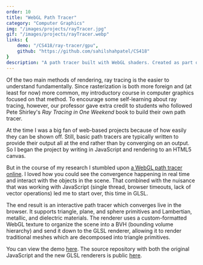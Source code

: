 ```yaml
---
order: 10
title: "WebGL Path Tracer"
category: "Computer Graphics"
img: "/images/projects/rayTracer.jpg"
gif: "/images/projects/rayTracer.webp"
links: {
    demo: "/CS418/ray-tracer/gpu",
    github: "https://github.com/sahilshahpatel/CS418"
}
description: "A path tracer built with WebGL shaders. Created as part of a course project following Pete Shirley's <i>Ray Tracing in One Weekend</i>."
---
```


Of the two main methods of rendering, ray tracing is the easier to understand fundamentally. Since rasterization is both more foreign and (at least for now) more common, my introductory course in computer graphics focused on that method. To encourage some self-learning about ray tracing, however, our professor gave extra credit to students who followed Pete Shirley's *Ray Tracing in One Weekend* book to build their own path tracer.

At the time I was a big fan of web-based projects because of how easily they can be shown off. Still, basic path tracers are typically written to provide their output all at the end rather than by converging on an output. So I began the project by writing in JavaScript and rendering to an HTML5 canvas.

But in the course of my research I stumbled upon [a WebGL path tracer online](https://www.madebyevan.com/webgl-path-tracing/). I loved how you could see the convergence happening in real time and interact with the objects in the scene. That combined with the nuisance that was working with JavaScript (single thread, browser timeouts, lack of vector operations) led me to start over, this time in GLSL.

The end result is an interactive path tracer which converges live in the browser. It supports triangle, plane, and sphere primitives and Lambertian, metallic, and dielectric materials. The renderer uses a custom-formatted WebGL texture to organize the scene into a BVH (bounding volume hierarchy) and send it down to the GLSL renderer, allowing it to render traditional meshes which are decomposed into triangle primitives.

You can view the demo <a href={frontmatter.links.demo}>here</a>. The source repository with both the original JavaScript and the new GLSL renderers is public <a href={frontmatter.links.github}>here</a>.